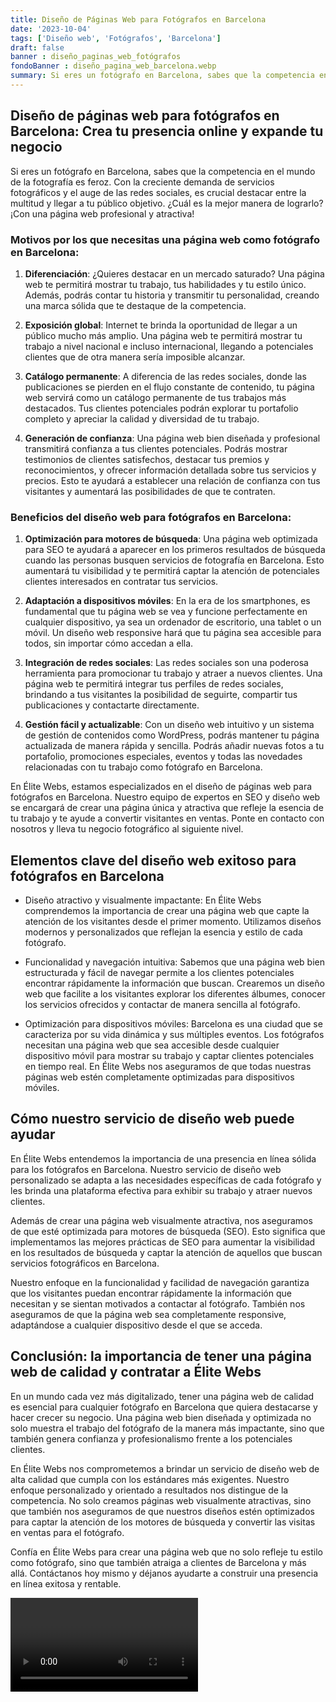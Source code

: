 ```yaml
---
title: Diseño de Páginas Web para Fotógrafos en Barcelona
date: '2023-10-04'
tags: ['Diseño web', 'Fotógrafos', 'Barcelona']
draft: false
banner : diseño_paginas_web_fotógrafos
fondoBanner : diseño_pagina_web_barcelona.webp
summary: Si eres un fotógrafo en Barcelona, sabes que la competencia en el mundo de la fotografía es feroz. Con la creciente demanda de servicios fotográficos y el auge de las redes sociales, es crucial destacar entre la multitud y llegar a tu público objetivo. ¿Cuál es la mejor manera de lograrlo? ¡Con una página web profesional y atractiva!
---
```


## Diseño de páginas web para fotógrafos en Barcelona: Crea tu presencia online y expande tu negocio

Si eres un fotógrafo en Barcelona, sabes que la competencia en el mundo de la fotografía es feroz. Con la creciente demanda de servicios fotográficos y el auge de las redes sociales, es crucial destacar entre la multitud y llegar a tu público objetivo. ¿Cuál es la mejor manera de lograrlo? ¡Con una página web profesional y atractiva!

### Motivos por los que necesitas una página web como fotógrafo en Barcelona:

1. **Diferenciación**: ¿Quieres destacar en un mercado saturado? Una página web te permitirá mostrar tu trabajo, tus habilidades y tu estilo único. Además, podrás contar tu historia y transmitir tu personalidad, creando una marca sólida que te destaque de la competencia.

2. **Exposición global**: Internet te brinda la oportunidad de llegar a un público mucho más amplio. Una página web te permitirá mostrar tu trabajo a nivel nacional e incluso internacional, llegando a potenciales clientes que de otra manera sería imposible alcanzar.

3. **Catálogo permanente**: A diferencia de las redes sociales, donde las publicaciones se pierden en el flujo constante de contenido, tu página web servirá como un catálogo permanente de tus trabajos más destacados. Tus clientes potenciales podrán explorar tu portafolio completo y apreciar la calidad y diversidad de tu trabajo.

4. **Generación de confianza**: Una página web bien diseñada y profesional transmitirá confianza a tus clientes potenciales. Podrás mostrar testimonios de clientes satisfechos, destacar tus premios y reconocimientos, y ofrecer información detallada sobre tus servicios y precios. Esto te ayudará a establecer una relación de confianza con tus visitantes y aumentará las posibilidades de que te contraten.

### Beneficios del diseño web para fotógrafos en Barcelona:

1. **Optimización para motores de búsqueda**: Una página web optimizada para SEO te ayudará a aparecer en los primeros resultados de búsqueda cuando las personas busquen servicios de fotografía en Barcelona. Esto aumentará tu visibilidad y te permitirá captar la atención de potenciales clientes interesados en contratar tus servicios.

2. **Adaptación a dispositivos móviles**: En la era de los smartphones, es fundamental que tu página web se vea y funcione perfectamente en cualquier dispositivo, ya sea un ordenador de escritorio, una tablet o un móvil. Un diseño web responsive hará que tu página sea accesible para todos, sin importar cómo accedan a ella.

3. **Integración de redes sociales**: Las redes sociales son una poderosa herramienta para promocionar tu trabajo y atraer a nuevos clientes. Una página web te permitirá integrar tus perfiles de redes sociales, brindando a tus visitantes la posibilidad de seguirte, compartir tus publicaciones y contactarte directamente.

4. **Gestión fácil y actualizable**: Con un diseño web intuitivo y un sistema de gestión de contenidos como WordPress, podrás mantener tu página actualizada de manera rápida y sencilla. Podrás añadir nuevas fotos a tu portafolio, promociones especiales, eventos y todas las novedades relacionadas con tu trabajo como fotógrafo en Barcelona.

En Élite Webs, estamos especializados en el diseño de páginas web para fotógrafos en Barcelona. Nuestro equipo de expertos en SEO y diseño web se encargará de crear una página única y atractiva que refleje la esencia de tu trabajo y te ayude a convertir visitantes en ventas. Ponte en contacto con nosotros y lleva tu negocio fotográfico al siguiente nivel.

<GifSeo />

<Cta />

## Elementos clave del diseño web exitoso para fotógrafos en Barcelona

- Diseño atractivo y visualmente impactante: En Élite Webs comprendemos la importancia de crear una página web que capte la atención de los visitantes desde el primer momento. Utilizamos diseños modernos y personalizados que reflejan la esencia y estilo de cada fotógrafo.

- Funcionalidad y navegación intuitiva: Sabemos que una página web bien estructurada y fácil de navegar permite a los clientes potenciales encontrar rápidamente la información que buscan. Crearemos un diseño web que facilite a los visitantes explorar los diferentes álbumes, conocer los servicios ofrecidos y contactar de manera sencilla al fotógrafo.

- Optimización para dispositivos móviles: Barcelona es una ciudad que se caracteriza por su vida dinámica y sus múltiples eventos. Los fotógrafos necesitan una página web que sea accesible desde cualquier dispositivo móvil para mostrar su trabajo y captar clientes potenciales en tiempo real. En Élite Webs nos aseguramos de que todas nuestras páginas web estén completamente optimizadas para dispositivos móviles.

## Cómo nuestro servicio de diseño web puede ayudar

En Élite Webs entendemos la importancia de una presencia en línea sólida para los fotógrafos en Barcelona. Nuestro servicio de diseño web personalizado se adapta a las necesidades específicas de cada fotógrafo y les brinda una plataforma efectiva para exhibir su trabajo y atraer nuevos clientes.

Además de crear una página web visualmente atractiva, nos aseguramos de que esté optimizada para motores de búsqueda (SEO). Esto significa que implementamos las mejores prácticas de SEO para aumentar la visibilidad en los resultados de búsqueda y captar la atención de aquellos que buscan servicios fotográficos en Barcelona.

Nuestro enfoque en la funcionalidad y facilidad de navegación garantiza que los visitantes puedan encontrar rápidamente la información que necesitan y se sientan motivados a contactar al fotógrafo. También nos aseguramos de que la página web sea completamente responsive, adaptándose a cualquier dispositivo desde el que se acceda.

## Conclusión: la importancia de tener una página web de calidad y contratar a Élite Webs

En un mundo cada vez más digitalizado, tener una página web de calidad es esencial para cualquier fotógrafo en Barcelona que quiera destacarse y hacer crecer su negocio. Una página web bien diseñada y optimizada no solo muestra el trabajo del fotógrafo de la manera más impactante, sino que también genera confianza y profesionalismo frente a los potenciales clientes.

En Élite Webs nos comprometemos a brindar un servicio de diseño web de alta calidad que cumpla con los estándares más exigentes. Nuestro enfoque personalizado y orientado a resultados nos distingue de la competencia. No solo creamos páginas web visualmente atractivas, sino que también nos aseguramos de que nuestros diseños estén optimizados para captar la atención de los motores de búsqueda y convertir las visitas en ventas para el fotógrafo.

Confía en Élite Webs para crear una página web que no solo refleje tu estilo como fotógrafo, sino que también atraiga a clientes de Barcelona y más allá. Contáctanos hoy mismo y déjanos ayudarte a construir una presencia en línea exitosa y rentable.

<Video />

<CtaBot job='Fotógrafos' city='Barcelona'/>

<Gmaps query='Barcelona+españa+maps' />